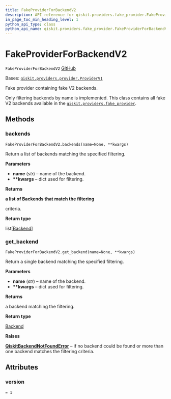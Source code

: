 ```yaml
---
title: FakeProviderForBackendV2
description: API reference for qiskit.providers.fake_provider.FakeProviderForBackendV2
in_page_toc_min_heading_level: 1
python_api_type: class
python_api_name: qiskit.providers.fake_provider.FakeProviderForBackendV2
---
```


# FakeProviderForBackendV2

<span id="qiskit.providers.fake_provider.FakeProviderForBackendV2" />

`FakeProviderForBackendV2` [GitHub](https://github.com/qiskit/qiskit/tree/stable/0.23/qiskit/providers/fake_provider/fake_provider.py "view source code")

Bases: [`qiskit.providers.provider.ProviderV1`](qiskit.providers.ProviderV1 "qiskit.providers.provider.ProviderV1")

Fake provider containing fake V2 backends.

Only filtering backends by name is implemented. This class contains all fake V2 backends available in the [`qiskit.providers.fake_provider`](providers_fake_provider#module-qiskit.providers.fake_provider "qiskit.providers.fake_provider").

## Methods

### backends

<span id="qiskit.providers.fake_provider.FakeProviderForBackendV2.backends" />

`FakeProviderForBackendV2.backends(name=None, **kwargs)`

Return a list of backends matching the specified filtering.

**Parameters**

*   **name** (*str*) – name of the backend.
*   **\*\*kwargs** – dict used for filtering.

**Returns**

**a list of Backends that match the filtering**

criteria.

**Return type**

list\[[Backend](qiskit.providers.Backend "qiskit.providers.Backend")]

### get\_backend

<span id="qiskit.providers.fake_provider.FakeProviderForBackendV2.get_backend" />

`FakeProviderForBackendV2.get_backend(name=None, **kwargs)`

Return a single backend matching the specified filtering.

**Parameters**

*   **name** (*str*) – name of the backend.
*   **\*\*kwargs** – dict used for filtering.

**Returns**

a backend matching the filtering.

**Return type**

[Backend](qiskit.providers.Backend "qiskit.providers.Backend")

**Raises**

[**QiskitBackendNotFoundError**](qiskit.providers.QiskitBackendNotFoundError "qiskit.providers.QiskitBackendNotFoundError") – if no backend could be found or more than one backend matches the filtering criteria.

## Attributes

<span id="qiskit.providers.fake_provider.FakeProviderForBackendV2.version" />

### version

`= 1`

